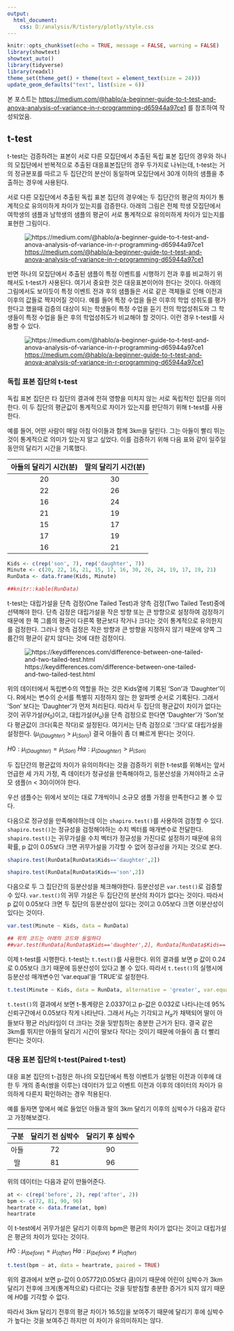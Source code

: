 ```yaml
---
output:
  html_document: 
    css: D:/analysis/R/tistory/plotly/style.css
---
```


```r
knitr::opts_chunk$set(echo = TRUE, message = FALSE, warning = FALSE)
library(showtext)
showtext_auto()
library(tidyverse)
library(readxl)
theme_set(theme_get() + theme(text = element_text(size = 24)))
update_geom_defaults("text", list(size = 6))
```

본 포스트는 [https://medium.com/\@hablo/a-beginner-guide-to-t-test-and-anova-analysis-of-variance-in-r-programming-d65944a97ce1](https://medium.com/@hablo/a-beginner-guide-to-t-test-and-anova-analysis-of-variance-in-r-programming-d65944a97ce1){.uri} 를 참조하여 작성되었음.

## t-test

t-test는 검증하려는 표본이 서로 다른 모집단에서 추출된 독립 표본 집단의 경우와 하나의 모집단에서 반복적으로 추출된 대응표본집단의 경우 두가지로 나뉘는데, t-test는 거의 정규분포를 따르고 두 집단간의 분산이 동일하며 모집단에서 30개 이하의 샘플을 추출하는 경우에 사용된다.

서로 다른 모집단에서 추출된 독립 표본 집단의 경우에는 두 집단간의 평균의 차이가 통계적으로 유의미하게 차이가 있는지를 검증한다. 아래의 그림은 전체 학생 모집단에서 여학생의 샘플과 남학생의 샘플의 평균이 서로 통계적으로 유의미하게 차이가 있는지를 표현한 그림이다.

![[https://medium.com/\@hablo/a-beginner-guide-to-t-test-and-anova-analysis-of-variance-in-r-programming-d65944a97ce1](https://medium.com/@hablo/a-beginner-guide-to-t-test-and-anova-analysis-of-variance-in-r-programming-d65944a97ce1){.uri}](1.png)

반면 하나의 모집단에서 추출된 샘플이 특정 이벤트를 시행하기 전과 후를 비교하기 위해서도 t-test가 사용된다. 여기서 중요한 것은 대응표본이어야 한다는 것이다. 아래의 그림에서도 보이듯이 특정 이벤트 전과 후의 샘플들은 서로 같은 객체들로 인해 이전과 이후의 값들로 짝지어질 것이다. 예를 들어 특정 수업을 들은 이후의 학업 성취도를 평가한다고 했을때 검증의 대상이 되는 학생들이 특정 수업을 듣기 전의 학업성취도와 그 학생들이 특정 수업을 들은 후의 학업성취도가 비교해야 할 것이다. 이런 경우 t-test를 사용할 수 있다.

![[https://medium.com/\@hablo/a-beginner-guide-to-t-test-and-anova-analysis-of-variance-in-r-programming-d65944a97ce1](https://medium.com/@hablo/a-beginner-guide-to-t-test-and-anova-analysis-of-variance-in-r-programming-d65944a97ce1){.uri}](2.png)

### 독립 표본 집단의 t-test

독립 표본 집단은 타 집단의 결과에 전혀 영향을 미치지 않는 서로 독립적인 집단을 의미한다. 이 두 집단의 평균값이 통계적으로 차이가 있는지를 판단하기 위해 t-test를 사용한다.

예를 들어, 어떤 사람이 매일 아침 아이들과 함께 3km을 달린다. 그는 아들이 빨리 뛰는 것이 통계적으로 의미가 있는지 알고 싶었다. 이를 검증하기 위해 다음 표와 같이 일주일 동안의 달리기 시간을 기록했다.

| 아들의 달리기 시간(분) | 딸의 달리기 시간(분) |
|:----------------------:|:--------------------:|
|           20           |          30          |
|           22           |          26          |
|           16           |          24          |
|           21           |          19          |
|           15           |          17          |
|           17           |          19          |
|           16           |          21          |

```r
Kids <- c(rep('son', 7), rep('daughter', 7))
Minute <- c(20, 22, 16, 21, 15, 17, 16, 30, 26, 24, 19, 17, 19, 21)
RunData <- data.frame(Kids, Minute)

##knitr::kable(RunData)
```

t-test는 대립가설을 단측 검정(One Tailed Test)과 양측 검정(Two Tailed Test)중에 선택해야 한다. 단측 검정은 대립가설을 작은 방향 또는 큰 방향으로 설정하여 검정하기 때문에 한 쪽 그룹의 평균이 다른쪽 평균보다 작거나 크다는 것이 통계적으로 유의한지를 검정한다. 그러나 양측 검정은 작은 방향과 큰 방향을 지정하지 않기 때문에 양쪽 그룹간의 평균이 같지 않다는 것에 대한 검정이다.  

![https://keydifferences.com/difference-between-one-tailed-and-two-tailed-test.html](one-tailed-vs-two-tailed-test.jpg)

위의 데이터에서 독립변수의 역할을 하는 것은 Kids열에 기록된 'Son'과 'Daughter'이다. R에서는 변수의 순서를 특별히 지정하지 않는 한 알파벳 순서로 기록된다. 그래서 'Son' 보다는 'Daughter'가 먼저 처리된다. 따라서 두 집단의 평균값이 차이가 없다는 것이 귀무가설($H_0$)이고, 대립가설($H_a$)을 단측 검정으로 한다면 'Daughter'가 'Son'보다 평균값이 크다(혹은 작다)로 설정된다. 여기서는 단측 검정으로 '크다'로 대립가설을 설정한다. ($\mu_{(Daughter)}$ \> $\mu_{(Son)}$) 결국 아들이 좀 더 빠르게 뛴다는 것이다. 

$H0 : \mu_{(Daughter)} = \mu_{(Son)}$ $Ha : \mu_{(Daughter)} > \mu_{(Son)}$

두 집단간의 평균값의 차이가 유의미하다는 것을 검증하기 위한 t-test를 위해서는 앞서 언급한 세 가지 가정, 즉 데이터가 정규성을 만족해야하고, 등분산성을 가져야하고 소규모 샘플(n < 30)이어야 한다. 

우선 샘플수는 위에서 보이는 대로 7개씩이니 소규모 샘플 가정을 만족한다고 볼 수 있다. 

다음으로 정규성을 만족해야하는데 이는 `shapiro.test()`를 사용하여 검정할 수 있다. `shapiro.test()`는 정규성을 검정해야하는 수치 벡터를 매개변수로 전달한다. `shapiro.test()`는 귀무가설을 수치 벡터가 정규성을 가진다로 설정하기 때문에 유의 확률, p 값이 0.05보다 크면 귀무가설을 기각할 수 없어 정규성을 가지는 것으로 본다.  

```r
shapiro.test(RunData[RunData$Kids=='daughter',2])

shapiro.test(RunData[RunData$Kids=='son',2])

```

다음으로 두 그 집단간의 등분산성을 체크해야한다. 등분산성은 `var.test()`로 검증할 수 있다. `var.test()`의 귀무 가설은 두 집단간의 분산의 차이가 없다는 것이다. 따라서 p 값이 0.05보다 크면 두 집단의 등분산성이 있다는 것이고 0.05보다 크면 이분산성이 있다는 것이다.

```r
var.test(Minute ~ Kids, data = RunData)

## 위의 코드는 아래의 코드와 동일하다
##var.test(RunData[RunData$Kids=='daughter',2], RunData[RunData$Kids=='son',2])

```

이제 t-test를 시행한다. t-test는 `t.test()`를 사용한다. 위의 결과를 보면 p 값이 0.24로 0.05보다 크기 때문에 등분산성이 있다고 볼 수 있다. 따라서 `t.test()`의 실행시에 등분산성 매개변수인 'var.equal'을 'TRUE'로 설정한다.

```r
t.test(Minute ~ Kids, data = RunData, alternative = 'greater', var.equal = TRUE)

```

`t.test()`의 결과에서 보면 t-통계량은 2.0337이고 p-값은 0.032로 나타나는데 95% 신뢰구간에서 0.05보다 작게 나타난다. 그래서 $H_0$는 기각되고 $H_a$가 채택되어 딸이 아들보다 평균 러닝타임이 더 크다는 것을 뒷받침하는 충분한 근거가 된다. 결국 같은 3km를 뛰지만 아들의 달리기 시간이 딸보다 작다는 것이기 때문에 아들이 좀 더 빨리 뛴다는 것이다. 

### 대응 표본 집단의 t-test(Paired t-test)

대응 표본 집단의 t-검정은 하나의 모집단에서 특정 이벤트가 실행된 이전과 이후에 대한 두 개의 종속(쌍을 이루는) 데이터가 있고 이벤트 이전과 이후의 데이터의 차이가 유의하게 다른지 확인하려는 경우 적용된다.

예를 들자면 앞에서 예로 들었던 아들과 딸의 3km 달리기 이후의 심박수가 다음과 같다고 가정해보겠다.

| 구분 | 달리기 전 심박수 | 달리기 후 심박수 |
|:----:|:----------------:|:----------------:|
| 아들 |        72        |        90        |
|  딸  |        81        |        96        |

위의 데이터는 다음과 같이 만들어준다. 

```r
at <- c(rep('before', 2), rep('after', 2))
bpm <- c(72, 81, 90, 96)
heartrate <- data.frame(at, bpm)
heartrate

```

이 t-test에서 귀무가설은 달리기 이후의 bpm은 평균의 차이가 없다는 것이고 대립가설은 평균의 차이가 있다는 것이다. 

$H0 : \mu_{(before)} = \mu_{(after)}$ $Ha : \mu_{(before)} \neq \mu_{(after)}$

```r
t.test(bpm ~ at, data = heartrate, paired = TRUE)

```

위의 결과에서 보면 p-값이 0.05772(0.05보다 큼)이기 때문에 어린이 심박수가 3km 달리기 전후에 크게(통계적으로) 다르다는 것을 뒷받침할 충분한 증거가 되지 않기 때문에 $H0$를 기각할 수 없다.

따라서 3km 달리기 전후의 평균 차이가 16.5임을 보여주기 때문에 달리기 후에 심박수가 높다는 것을 보여주긴 하지만 이 차이가 유의미하지는 않다. 
